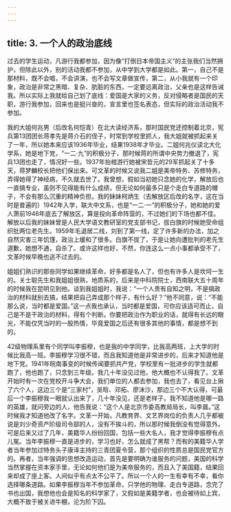 ```yaml
---
---
---
```

title: 3. 一个人的政治底线
---




过去的学生运动，凡游行我都参加，因为像“打倒日本帝国主义”的主张我们当然拥护，但除此以外，别的活动我都不参加，从中学到大学都是如此。第一，自己不是那材料，既不会唱，不会讲演，也不会写文章做宣传，第二，从小我就有一个印象，政治是非常之黑暗、复杂、肮脏的东西，一定要远离政治，父亲也是这样告诫我。所以实际上我就给自己划了底线：爱国是大家的义务，反对侵略者是国民的天职，游行我参加，回来也是挺兴奋的，宣言里也签名表态，但实际的政治活动我不参加。

我的大姐何兆男（后改名何恺青）在北大读经济系，那时国民党还控制着北京，宪兵第13团团长蒋孝先是蒋介石的侄子，时常到学校里抓人，我大姐就被抓起来关了一年，所以她本来应该1936年毕业，结果1938年才毕业。二姐何兆仪读北大化学系，她是地下党，“一二·九”的积极分子，那时候蒋的所谓中央势力撤退了，宪兵13团也走了，情况好一些。1937年抬棺游行她被宋哲元的29军抓起关了十多天，蒋梦麟校长把他们保出来。可文革的时候又说我二姐是美帝特务、苏修特务，弄得她得了神经病，不久就去世了。我曾想，假如当初她只念她的化学，解放后也一直搞专业，虽则不见得能有什么成绩，但无论如何最多只是个走白专道路的帽子，不会有那么沉重的精神负担。我的妹妹柯炳生（去解放区后改的名字，这在当时是普遍的）1942年入学，联大中文系，也是“一二·一”的积极分子，她和她的爱人萧前1946年底去了解放区，算是投向革命阵营的，不过她们的下场也都不佳。解放以后我的妹妹曾是人民大学语文教研室的党支部书记，拔白旗的时候她受命组织批两位老先生。1959年毛退居二线，刘到了第一线，定了许多新的办法，加之自然灾害三年饥馑，政治上缓和了很多。白旗不拔了，于是让她向遭批判的老先生道歉，她想不通，自杀了。或许这样也好，不然，你连这么一点小事都承受不了，文革时候早晚也逃不过去的。

姐姐们熟识的那些同学如果继续革命，好多都是名人了，但也有许多人是坎坷一生的。关士聪先生和我姐姐很熟，地质系的，后来是中科院院士，西南联大五十周年的时候我在昆明见到他。谈到我姐姐时，我说：“一个人贵有自知之明，不是搞政治的材料就别去搞，结果把自己弄成那个样子，有什么好？”他不同意，说：“不能那么说，当时都是爱国。”这一点我也承认，当时都是爱国，可你应该适可而止，自己是不是干政治的材料，得有个判断。你要把政治作为职业的话，就得有长远的眼光，不能仅凭当时的一股热情，毕竟爱国之后还有很多其他的事情，都是想不到的。

42级物理系里有个同学叫李振穆，也是我的中学同学，比我高两班，上大学的时候比我高一班。李振穆学习很不错，而且我知道他是非常进步的，后来才知道他是地下党。1941年皖南事变的时候传闻要抓共产党，学校里有一批进步的学生就都跑了，他也跑了，只念到三年级。我几十年没见过他，他大概也不认得我了。文革开始时有一次在党校开斗争大会，我们单位的人都去参加，我也去了，看见台上揪了六个人，这边三个是“三家村”，吴晗、邓拓、廖沫沙，那边三个不大认得，可最后一个李振穆我一眼就认出来了，几十年没见，还是老样子。我不知道他是哪一路的英雄，就问旁边的人，他告我说：“这个人是北京市委高教局局长，叫李晨。”这时候我才知道他改了名字。文革一开始，凡教育界、文艺界岗位的负责人几乎都被说是刘少奇资产阶级司令部的人，没有不挨斗的，所以那时候我倒没有觉得意外。可是后来又过了几年，美籍华人纷纷回国，包括一些大名人，我才觉得李振穆有点儿冤。当年李振穆一直是进步的，学习也好，怎么就成了黑帮？而有的美籍华人学者当年参加过特务头子康泽主持的三青团夏令营，那个组织的性质总是国民党官方的。再者，当年强调的思想改造运动，首先是要明确为谁服务的问题，美国的科学当然掌握在资本家手里，无论如何他们是为美帝服务的，而且入了美国籍，结果回来却成了座上客。人间似乎有点太不公平了。所以一个人的一生有幸有不幸，看你选择哪条道路。如果李振穆当年不参加革命，只学他的物理、走白专道路，念完了书也出国，我想他也会是知名的科学家了，又假如是美籍学者，也会被待如上宾，大概不致于被关进牛棚，沦为阶下囚。
